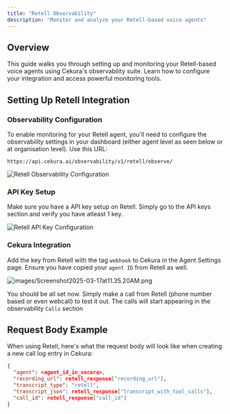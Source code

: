 ```yaml
---
title: "Retell Observability"
description: "Monitor and analyze your Retell-based voice agents"
---
```


## Overview

This guide walks you through setting up and monitoring your Retell-based voice agents using Cekura's observability suite. Learn how to configure your integration and access powerful monitoring tools.

## Setting Up Retell Integration

### Observability Configuration

To enable monitoring for your Retell agent, you'll need to configure the observability settings in your dashboard (either agent level as seen below or at organisation level). Use this URL:

```
https://api.cekura.ai/observability/v1/retell/observe/
```

![Retell Observability Configuration](/images/retell-observe.png)

### API Key Setup

Make sure you have a API key setup on Retell. Simply go to the API keys section and verify you have atleast 1 key. 

![Retell API Key Configuration](/images/retellapikey.png)

### Cekura Integration

Add the key from Retell with the tag `webhook` to Cekura in the Agent Settings page. Ensure you have copied your `agent ID` from Retell as well. 

![images/Screenshot2025-03-17at11.35.20AM.png](/images/Screenshot2025-03-17at11.35.20AM.png)

You should be all set now. Simply make a call from Retell (phone number based or even webcall) to test it out. The calls will start appearing in the observability `Calls` section

## Request Body Example

When using Retell, here's what the request body will look like when creating a new call log entry in Cekura:

```json
{
  "agent": <agent_id_in_vocera>,
  "recording_url": retell_response["recording_url"],
  "transcript_type": "retell",
  "transcript_json": retell_response["transcript_with_tool_calls"],
  "call_id": retell_response["call_id"]
}
```